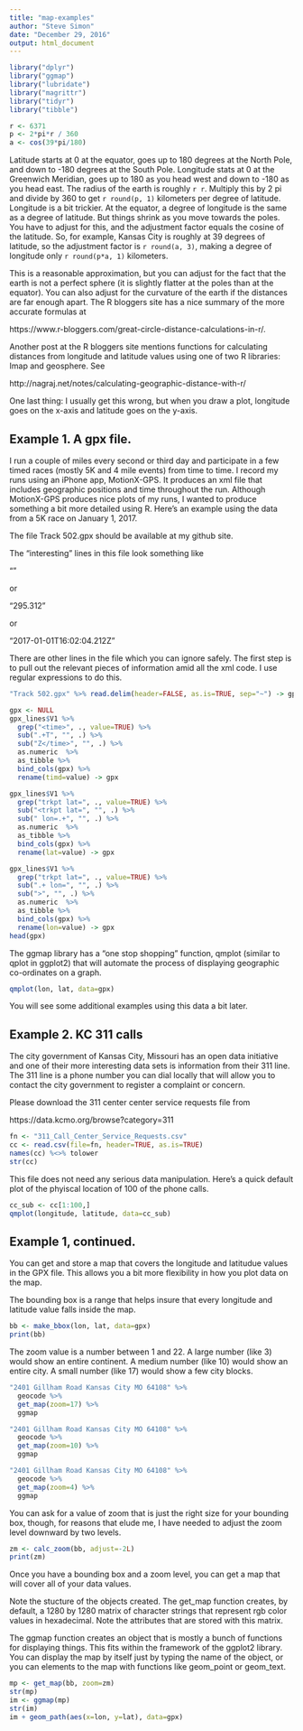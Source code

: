```yaml
---
title: "map-examples"
author: "Steve Simon"
date: "December 29, 2016"
output: html_document
---
```


```r
library("dplyr")
library("ggmap")
library("lubridate")
library("magrittr")
library("tidyr")
library("tibble")

r <- 6371
p <- 2*pi*r / 360
a <- cos(39*pi/180)
```

Latitude starts at 0 at the equator, goes up to 180 degrees at the North Pole, and down to -180 degrees at the South Pole. Longitude stats at 0 at the Greenwich Meridian, goes up to 180 as you head west and down to -180 as you head east. The radius of the earth is roughly `r r`. Multiply this by 2 pi and divide by 360 to get `r round(p, 1)` kilometers per degree of latitude. Longitude is a bit trickier. At the equator, a degree of longitude is the same as a degree of latitude. But things shrink as you move towards the poles. You have to adjust for this, and the adjustment factor equals the cosine of the latitude. So, for example, Kansas City is roughly at 39 degrees of latitude, so the adjustment factor is `r round(a, 3)`, making a degree of longitude only `r round(p*a, 1)` kilometers.

This is a reasonable approximation, but you can adjust for the fact that the earth is not a perfect sphere (it is slightly flatter at the poles than at the equator). You can also adjust for the curvature of the earth if the distances are far enough apart. The R bloggers site has a nice summary of the more accurate formulas at

https://www.r-bloggers.com/great-circle-distance-calculations-in-r/.

Another post at the R bloggers site mentions functions for calculating distances from longitude and latitude values using one of two R libraries: Imap and geosphere. See

http://nagraj.net/notes/calculating-geographic-distance-with-r/

One last thing: I usually get this wrong, but when you draw a plot, longitude goes on the x-axis and latitude goes on the y-axis.

## Example 1. A gpx file.

I run a couple of miles every second or third day and participate in a few timed races (mostly 5K and 4 mile events) from time to time. I record my runs using an iPhone app, MotionX-GPS. It produces an xml file that includes geographic positions and time throughout the run. Although MotionX-GPS produces nice plots of my runs, I wanted to produce something a bit more detailed using R. Here's an example using the data from a 5K race on January 1, 2017.

The file Track 502.gpx should be available at my github site.

The "interesting" lines in this file look something like

"<trkpt lat=38.8788925 lon=-94.6658353>" 

or

"<ele>295.312</ele>"                    

or

"<time>2017-01-01T16:02:04.212Z</time>"

There are other lines in the file which you can ignore safely. The first step is to pull out the relevant pieces of information amid all the xml code. I use regular expressions to do this.

```r
"Track 502.gpx" %>% read.delim(header=FALSE, as.is=TRUE, sep="~") -> gpx_lines

gpx <- NULL
gpx_lines$V1 %>%
  grep("<time>", ., value=TRUE) %>%
  sub(".+T", "", .) %>%
  sub("Z</time>", "", .) %>%
  as.numeric  %>%
  as_tibble %>%
  bind_cols(gpx) %>%
  rename(timd=value) -> gpx

gpx_lines$V1 %>%
  grep("trkpt lat=", ., value=TRUE) %>%
  sub("<trkpt lat=", "", .) %>%
  sub(" lon=.+", "", .) %>%
  as.numeric  %>%
  as_tibble %>%
  bind_cols(gpx) %>%
  rename(lat=value) -> gpx

gpx_lines$V1 %>%
  grep("trkpt lat=", ., value=TRUE) %>%
  sub(".+ lon=", "", .) %>%
  sub(">", "", .) %>%
  as.numeric  %>%
  as_tibble %>%
  bind_cols(gpx) %>%
  rename(lon=value) -> gpx
head(gpx)
```

The ggmap library has a "one stop shopping" function, qmplot (similar to qplot in ggplot2) that will automate the process of displaying geographic co-ordinates on a graph.

```r
qmplot(lon, lat, data=gpx)
```

You will see some additional examples using this data a bit later.

## Example 2. KC 311 calls

The city government of Kansas City, Missouri has an open data initiative and one of their more interesting data sets is information from their 311 line. The 311 line is a phone number you can dial locally that will allow you to contact the city government to register a complaint or concern.

Please download the 311 center center service requests file from 

https://data.kcmo.org/browse?category=311

```r
fn <- "311_Call_Center_Service_Requests.csv"
cc <- read.csv(file=fn, header=TRUE, as.is=TRUE)
names(cc) %<>% tolower
str(cc)
```

This file does not need any serious data manipulation. Here's a quick default plot of the phyiscal location of 100 of the phone calls.

```r
cc_sub <- cc[1:100,]
qmplot(longitude, latitude, data=cc_sub)
```

## Example 1, continued.

You can get and store a map that covers the longitude and latitudue values in the GPX file. This allows you a bit more flexibility in how you plot data on the map.

The bounding box is a range that helps insure that every longitude and latitude value falls inside the map.

```r
bb <- make_bbox(lon, lat, data=gpx)
print(bb)
```

The zoom value is a number between 1 and 22. A large number (like 3) would show an entire continent. A medium number (like 10) would show an entire city. A small number (like 17) would show a few city blocks.

```r
"2401 Gillham Road Kansas City MO 64108" %>%
  geocode %>%
  get_map(zoom=17) %>%
  ggmap

"2401 Gillham Road Kansas City MO 64108" %>%
  geocode %>%
  get_map(zoom=10) %>%
  ggmap

"2401 Gillham Road Kansas City MO 64108" %>%
  geocode %>%
  get_map(zoom=4) %>%
  ggmap

```

You can ask for a value of zoom that is just the right size for your bounding box, though, for reasons that elude me, I have needed to adjust the zoom level downward by two levels.

```r
zm <- calc_zoom(bb, adjust=-2L)
print(zm)
```

Once you have a bounding box and a zoom level, you can get a map that will cover all of your data values.

Note the stucture of the objects created. The get_map function creates, by default, a 1280 by 1280 matrix of character strings that represent rgb color values in hexadecimal. Note the attributes that are stored with this matrix.

The ggmap function creates an object that is mostly a bunch of functions for displaying things. This fits within the framework of the ggplot2 library. You can display the map by itself just by typing the name of the object, or you can elements to the map with functions like geom_point or geom_text.

```r
mp <- get_map(bb, zoom=zm)
str(mp)
im <- ggmap(mp)
str(im)
im + geom_path(aes(x=lon, y=lat), data=gpx)
```